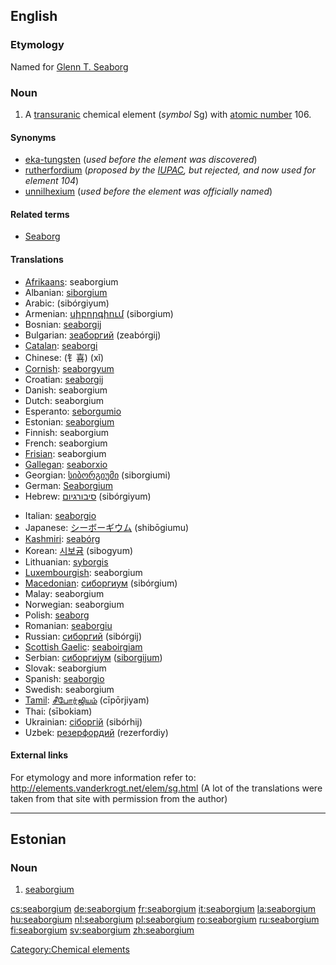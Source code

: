 {{see|Seaborgium}}
==English==
{{elements|Sg|dubnium|Db|bohrium|Bh}}

===Etymology===
Named for [[w:Glenn T. Seaborg|Glenn T. Seaborg]]

===Noun===
{{en-noun|-}}
{{wikipedia}}

# A [[transuranic]] chemical element (''symbol'' Sg) with [[atomic number]] 106.

====Synonyms====
* [[eka-tungsten]] (''used before the element was discovered'')
* [[rutherfordium]] (''proposed by the [[w:IUPAC|IUPAC]], but rejected, and now used for element 104'')
* [[unnilhexium]] (''used before the element was officially named'')

====Related terms====
* [[w:Glenn T. Seaborg|Seaborg]]

====Translations====
{{top}}
* [[Afrikaans]]: seaborgium
* Albanian: [[siborgium]]
* Arabic: {{Arab|[[سيبورجيوم]]}} (sibórgiyum) {{m}}
* Armenian: [[սիբորգիում]] (siborgium)
* Bosnian: [[seaborgij]]
* Bulgarian: [[зеаборгий]] (zeabórgij) {{m}}
* [[Catalan]]: [[seaborgi]]
* Chinese: (钅喜) (xǐ)
* [[Cornish]]: [[seaborgyum]]
* Croatian: [[seaborgij]]
* Danish: seaborgium
* Dutch: seaborgium {{n}}
* Esperanto: [[seborgumio]]
* Estonian: [[#Estonian|seaborgium]]
* Finnish: seaborgium
* French: seaborgium {{m}}
* [[Frisian]]: seaborgium
* [[Gallegan]]: [[seaborxio]]
* Georgian: [[სიბორგიუმი]] (siborgiumi)
* German: [[Seaborgium]] {{n}}
* Hebrew: [[סיבורגיום]] (sibórgiyum)
{{mid}}
* Italian: [[seaborgio]] {{m}}
* Japanese: [[シーボーギウム]] (shibōgiumu)
* [[Kashmiri]]: [[seabórg]]
* Korean: [[시보귬]] (sibogyum)
* Lithuanian: [[syborgis]]
* [[Luxembourgish]]: seaborgium
* [[Macedonian]]: [[сиборгиум]] (sibórgium) {{m}}
* Malay: seaborgium
* Norwegian: seaborgium
* Polish: [[seaborg]] {{m}}
* Romanian: [[seaborgiu]] {{n}}
* Russian: [[сиборгий]] (sibórgij) {{m}}
* [[Scottish Gaelic]]: [[seaboirgiam]]
* Serbian: [[сиборгиjум]] ([[siborgijum]]) {{m}}
* Slovak: seaborgium
* Spanish: [[seaborgio]] {{m}}
* Swedish: seaborgium
* [[Tamil]]: [[சீபோர்ஜியம்]] (cīpōrjiyam)
* Thai: {{Thai|[[ชีบอรเกียม]]}} (sībokiam)
* Ukrainian: [[сiборгiй]] (sibórhij) {{m}}
* Uzbek: [[резерфордий]] (rezerfordiy)
{{bottom}}

====External links====
For etymology and more information refer to:
http://elements.vanderkrogt.net/elem/sg.html
(A lot of the translations were taken from that site with permission from the author)

[[Category:Chemical elements]]

----

==Estonian==

===Noun===
{{infl|et|noun}}

# {{chemical element|lang=et}} [[#English|seaborgium]]

[[cs:seaborgium]]
[[de:seaborgium]]
[[fr:seaborgium]]
[[it:seaborgium]]
[[la:seaborgium]]
[[hu:seaborgium]]
[[nl:seaborgium]]
[[pl:seaborgium]]
[[ro:seaborgium]]
[[ru:seaborgium]]
[[fi:seaborgium]]
[[sv:seaborgium]]
[[zh:seaborgium]]